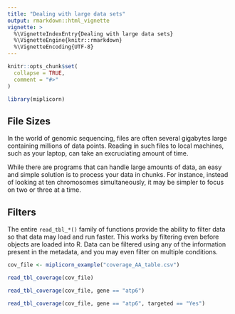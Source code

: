 ```yaml
---
title: "Dealing with large data sets"
output: rmarkdown::html_vignette
vignette: >
  %\VignetteIndexEntry{Dealing with large data sets}
  %\VignetteEngine{knitr::rmarkdown}
  %\VignetteEncoding{UTF-8}
---
```


```r
knitr::opts_chunk$set(
  collapse = TRUE,
  comment = "#>"
)

library(miplicorn)
```

## File Sizes
In the world of genomic sequencing, files are often several gigabytes large
containing millions of data points. Reading in such files to local machines,
such as your laptop, can take an excruciating amount of time.

While there are programs that can handle large amounts of data, an easy and
simple solution is to process your data in chunks. For instance, instead of
looking at ten chromosomes simultaneously, it may be simpler to focus on two or
three at a time.

<!-- ### Benchmark -->
<!-- ```{r benchmark} -->
<!-- library(bench) -->
<!-- path = "~/Desktop/Bailey Lab Data/Extended Haplotype Uganda/Tables/" -->

<!-- mark(read_file(paste0(path, "hap1_HAP_reference_AN_table.csv"))) -->
<!-- ``` -->

## Filters
The entire `read_tbl_*()` family of functions provide the ability to filter data
so that data may load and run faster. This works by filtering even before
objects are loaded into R. Data can be filtered using any of the information
present in the metadata, and you may even filter on multiple conditions.

```r
cov_file <- miplicorn_example("coverage_AA_table.csv")

read_tbl_coverage(cov_file)

read_tbl_coverage(cov_file, gene == "atp6")

read_tbl_coverage(cov_file, gene == "atp6", targeted == "Yes")
```
